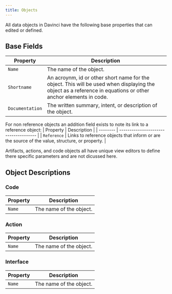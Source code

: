 ```yaml
---
title: Objects
---
```


All data objects in Davinci have the following base properties that can edited or defined.

## Base Fields
| Property      | Description                           |
| --------      | ------------------------------------- |
| `Name`        | The name of the object. |
| `Shortname`     | An acroynm, id or other short name for the object. This will be used when displaying the object as a reference in equations or other anchor elements in code. |
| `Documentation`    | The written summary, intent, or description of the object. |



For non reference objects an addition field exists to note its link to a reference object:
| Property      | Description                           |
| --------      | ------------------------------------- |
| `Reference`    | Links to reference objects that inform or are the source of the value, structure, or property. |


<Note>Artifacts, actions, and code objects all have unique view editors to define there specific parameters and are not dicussed here.</Note>

## Object Descriptions



### Code

| Property      | Description                           |
| --------      | ------------------------------------- |
| `Name`        | The name of the object. |

### Action

| Property      | Description                           |
| --------      | ------------------------------------- |
| `Name`        | The name of the object. |


### Interface

| Property      | Description                           |
| --------      | ------------------------------------- |
| `Name`        | The name of the object. |
